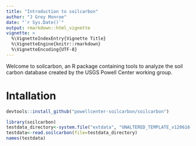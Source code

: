 ```yaml
---
title: "Introduction to soilcarbon"
author: "J Grey Monroe"
date: "`r Sys.Date()`"
output: rmarkdown::html_vignette
vignette: >
  %\VignetteIndexEntry{Vignette Title}
  %\VignetteEngine{knitr::rmarkdown}
  %\VignetteEncoding{UTF-8}
---
```


Welcome to soilcarbon, an R package containing tools to analyze the soil carbon database created by the USGS Powell Center working group.

# Intallation
```r
devtools::install_github("powellcenter-soilcarbon/soilcarbon")
```

```r
library(soilcarbon)
testdata_directory<-system.file("extdata", "UNALTERED_TEMPLATE_v120616.xlsx", package = "soilcarbon")
testdata<-read.soilcarbon(file=testdata_directory)
names(testdata)
```

